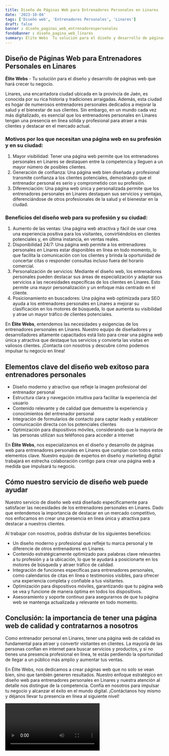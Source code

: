 ```yaml
---
title: Diseño de Páginas Web para Entrenadores Personales en Linares
date: '2023-10-04'
tags: ['Diseño web', 'Entrenadores Personales', 'Linares']
draft: false
banner : diseño_paginas_web_entrenadorespersonales
fondoBanner : diseño_pagina_web_linares
summary: Élite Webs  Tu solución para el diseño y desarrollo de páginas web que hará crecer tu negocio.
---
```


## Diseño de Páginas Web para Entrenadores Personales en Linares

**Élite Webs** - Tu solución para el diseño y desarrollo de páginas web que hará crecer tu negocio.

Linares, una encantadora ciudad ubicada en la provincia de Jaén, es conocida por su rica historia y tradiciones arraigadas. Además, esta ciudad es hogar de numerosos entrenadores personales dedicados a mejorar la salud y el bienestar de sus clientes. Sin embargo, en un mundo cada vez más digitalizado, es esencial que los entrenadores personales en Linares tengan una presencia en línea sólida y profesional para atraer a más clientes y destacar en el mercado actual.

### Motivos por los que necesitan una página web en su profesión y en su ciudad:
1. Mayor visibilidad: Tener una página web permite que los entrenadores personales en Linares se destaquen entre la competencia y lleguen a un mayor número de posibles clientes.
2. Generación de confianza: Una página web bien diseñada y profesional transmite confianza a los clientes potenciales, demostrando que el entrenador personal es serio y comprometido con su profesión.
3. Diferenciación: Una página web única y personalizada permite que los entrenadores personales en Linares destaquen sus servicios y ventajas, diferenciándose de otros profesionales de la salud y el bienestar en la ciudad.

### Beneficios del diseño web para su profesión y su ciudad:
1. Aumento de las ventas: Una página web atractiva y fácil de usar crea una experiencia positiva para los visitantes, convirtiéndolos en clientes potenciales y, en última instancia, en ventas reales.
2. Disponibilidad 24/7: Una página web permite a los entrenadores personales en Linares estar disponibles en línea en todo momento, lo que facilita la comunicación con los clientes y brinda la oportunidad de concertar citas o responder consultas incluso fuera del horario comercial.
3. Personalización de servicios: Mediante el diseño web, los entrenadores personales pueden destacar sus áreas de especialización y adaptar sus servicios a las necesidades específicas de los clientes en Linares. Esto permite una mayor personalización y un enfoque más centrado en el cliente.
4. Posicionamiento en buscadores: Una página web optimizada para SEO ayuda a los entrenadores personales en Linares a mejorar su clasificación en los motores de búsqueda, lo que aumenta su visibilidad y atrae un mayor tráfico de clientes potenciales.

En **Élite Webs**, entendemos las necesidades y exigencias de los entrenadores personales en Linares. Nuestro equipo de diseñadores y desarrolladores altamente capacitados está listo para crear una página web única y atractiva que destaque tus servicios y convierta las visitas en valiosos clientes. ¡Contacta con nosotros y descubre cómo podemos impulsar tu negocio en línea!

<GifSeo />

<Cta />

## Elementos clave del diseño web exitoso para entrenadores personales

- Diseño moderno y atractivo que refleje la imagen profesional del entrenador personal
- Estructura clara y navegación intuitiva para facilitar la experiencia del usuario
- Contenido relevante y de calidad que demuestre la experiencia y conocimientos del entrenador personal
- Integración de formularios de contacto para captar leads y establecer comunicación directa con los potenciales clientes
- Optimización para dispositivos móviles, considerando que la mayoría de las personas utilizan sus teléfonos para acceder a internet

En **Élite Webs**, nos especializamos en el diseño y desarrollo de páginas web para entrenadores personales en Linares que cumplan con todos estos elementos clave. Nuestro equipo de expertos en diseño y marketing digital trabajará en estrecha colaboración contigo para crear una página web a medida que impulsará tu negocio.

## Cómo nuestro servicio de diseño web puede ayudar

Nuestro servicio de diseño web está diseñado específicamente para satisfacer las necesidades de los entrenadores personales en Linares. Dado que entendemos la importancia de destacar en un mercado competitivo, nos enfocamos en crear una presencia en línea única y atractiva para destacar a nuestros clientes.

Al trabajar con nosotros, podrás disfrutar de los siguientes beneficios:

- Un diseño moderno y profesional que refleje tu marca personal y te diferencie de otros entrenadores en Linares.
- Contenido estratégicamente optimizado para palabras clave relevantes a tu profesión y a la ubicación, lo que te ayudará a posicionarte en los motores de búsqueda y atraer tráfico de calidad.
- Integración de funciones específicas para entrenadores personales, como calendarios de citas en línea o testimonios visibles, para ofrecer una experiencia completa y confiable a tus visitantes.
- Optimización para dispositivos móviles, garantizando que tu página web se vea y funcione de manera óptima en todos los dispositivos.
- Asesoramiento y soporte continuo para asegurarnos de que tu página web se mantenga actualizada y relevante en todo momento.

## Conclusión: la importancia de tener una página web de calidad y contratarnos a nosotros

Como entrenador personal en Linares, tener una página web de calidad es fundamental para atraer y convertir visitantes en clientes. La mayoría de las personas confían en internet para buscar servicios y productos, y si no tienes una presencia profesional en línea, te estás perdiendo la oportunidad de llegar a un público más amplio y aumentar tus ventas.

En Élite Webs, nos dedicamos a crear páginas web que no solo se vean bien, sino que también generen resultados. Nuestro enfoque estratégico en diseño web para entrenadores personales en Linares y nuestra atención al detalle nos distingue de la competencia. Confía en nosotros para impulsar tu negocio y alcanzar el éxito en el mundo digital. ¡Contáctanos hoy mismo y déjanos llevar tu presencia en línea al siguiente nivel!

<Video />

<CtaBot job='Entrenadores Personales' city='Linares'/>

<Gmaps query='Linares+españa+maps' />